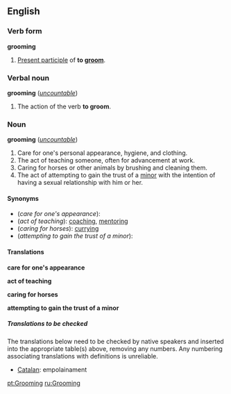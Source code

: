 ==English==
===Verb form===
'''grooming'''
                                                                                
#[[Present participle]] of '''to [[groom]]'''.
                                                                                
===Verbal noun===
'''grooming''' (''[[uncountable]]'')
                                                                                
#The action of the verb '''to groom'''.

===Noun===
'''grooming''' (''[[uncountable]]'')

#Care for one's personal appearance, hygiene, and clothing.
#The act of teaching someone, often for advancement at work.
#Caring for horses or other animals by brushing and cleaning them.
#The act of attempting to gain the trust of a [[minor]] with the intention of having a sexual relationship with him or her.

====Synonyms====
*(''care for one's appearance''):
*(''act of teaching''): [[coaching]], [[mentoring]]
*(''caring for horses''): [[curry]]ing
*(''attempting to gain the trust of a minor''): 

====Translations====

'''care for one's appearance'''
{{top}}
{{mid}}
{{bottom}}
 
'''act of teaching'''
{{top}}
{{mid}}
{{bottom}}
 
'''caring for horses'''
{{top}}
{{mid}}
{{bottom}}
 
'''attempting to gain the trust of a minor'''
{{top}}
{{mid}}
{{bottom}}
 
=====Translations to be checked=====
<!--Remove this section once all of the translations below have been moved into
the tables above.-->
{{checktrans}}
The translations below need to be checked by native speakers and inserted into the appropriate table(s) above, removing any numbers.  Any numbering associating
translations with definitions is unreliable.

*[[Catalan]]: empolainament {{m}}

[[pt:Grooming]]
[[ru:Grooming]]